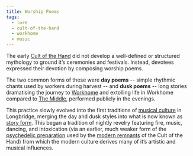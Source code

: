 ```yaml
---
title: Worship Poems
tags:
  - lore
  - cult-of-the-hand
  - workhome
  - music
---
```

The early [Cult of the Hand](lore:cult-of-the-hand-archaic) did not develop a
well-defined or structured mythology to ground it’s ceremonies and festivals.
Instead, devotees expressed their devotion by composing worship poems.

The two common forms of these were **day poems** -- simple rhythmic chants used
by workers during harvest -- and **dusk poems** -- long stories dramatising the
journey to [Workhome](location:workhome) and extolling life in Workhome
compared to [The Middle](lore:the-middle), performed publicly in the evenings.

This practice slowly evolved into the first traditions of
[musical culture](lore:music) in Longbridge, merging the day and dusk styles
into what is now known as [story form](lore:story-form). This began a tradition
of nightly revelry featuring fire, music, dancing, and intoxication (via an
earlier, much weaker form of the [psychedelic preparation](lore:seeing-tea)
used by the [modern remnants](lore:the-cult-of-the-hand) of the Cult of the
Hand) from which the modern culture derives many of it’s artistic and musical
influences.
